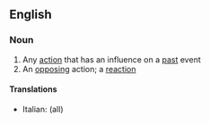 ==English==

===Noun===
{{en-noun}}

# Any [[action]] that has an influence on a [[past]] event
# An [[opposing]] action; a [[reaction]]

====Translations====
{{top}}
*Italian: {{t|it|retroazione|f}} (all)
{{mid}}

{{bottom}}